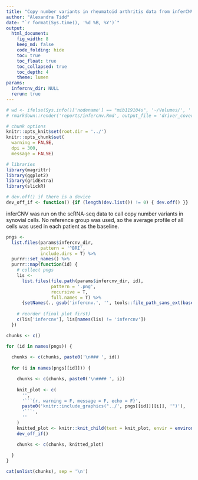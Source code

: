 ```yaml
---
title: "Copy number variants in rheumatoid arthritis data from inferCNV"
author: "Alexandra Tidd"
date: "`r format(Sys.time(), '%d %B, %Y')`"
output:
  html_document:
    fig_width: 8
    keep_md: false
    code_folding: hide
    toc: true
    toc_float: true
    toc_collapsed: true
    toc_depth: 4
    theme: lumen
params:
  infercnv_dir: NULL
  rerun: true
---
```


```r
# wd <- ifelse(Sys.info()['nodename'] == "mib119104s", '~/Volumes/', '') |> paste0('/lustre/scratch125/casm/team268im/at31/RA_som_mut/infercnv/') ; setwd(wd)
# rmarkdown::render('reports/infercnv.Rmd', output_file = 'driver_coverage.html', output_dir = 'reports/', params = list(rerun = T))

# chunk options
knitr::opts_knit$set(root.dir = '../')
knitr::opts_chunk$set(
  warning = FALSE, 
  dpi = 300, 
  message = FALSE) 

# libraries
library(magrittr)
library(ggplot2)
library(gridExtra)
library(slickR)

# dev.off() if there is a device
dev_off_if <- function() {if (length(dev.list()) != 0) { dev.off() }}
```

inferCNV was run on the scRNA-seq data to call copy number variants in synovial cells. No reference group was used, so the average profile of all cells was used in each patient as the baseline. 

```r
pngs <-
  list.files(params$infercnv_dir,
             pattern = '^BRI', 
             include.dirs = T) %>%
  purrr::set_names() %>%
  purrr::map(function(id) {
    # collect pngs
    lis <-
      list.files(file.path(params$infercnv_dir, id), 
                 pattern = '.png', 
                 recursive = T, 
                 full.names = T) %>%
      {setNames(., gsub('infercnv.', '', tools::file_path_sans_ext(basename(.))))}
    
    # reorder (final plot first)
    c(lis['infercnv'], lis[names(lis) != 'infercnv'])
  })

chunks <- c()

for (id in names(pngs)) {
  
  chunks <- c(chunks, paste0('\n### ', id))
  
  for (i in names(pngs[[id]])) {

    chunks <- c(chunks, paste0('\n#### ', i))
    
    knit_plot <- c(
      '',
      '```{r, warning = F, message = F, echo = F}',
      paste0('knitr::include_graphics("../', pngs[[id]][[i]], '")'),
      '```',
      ''
    )
    knitted_plot <- knitr::knit_child(text = knit_plot, envir = environment(), quiet = T)
    dev_off_if()

    chunks <- c(chunks, knitted_plot)
    
  }
}

cat(unlist(chunks), sep = '\n')
```
